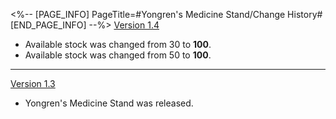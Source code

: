 <%-- [PAGE_INFO]
PageTitle=#Yongren's Medicine Stand/Change History#
[END_PAGE_INFO] --%>
{{Change History/Header}}
[[Version 1.4]]
* Available {{Item|Grande Rejuvepill|25}} stock was changed from 30 to '''100'''.
* Available {{Item|Short Rejuvepill|25}} stock was changed from 50 to '''100'''.
----
[[Version 1.3]]
* Yongren's Medicine Stand was released.